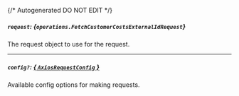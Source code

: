 {/* Autogenerated DO NOT EDIT  */}

##### `request`: *{`operations.FetchCustomerCostsExternalIdRequest`}*
The request object to use for the request.
<Collapsible openLabel={Labels.showProperties} closeLabel={Labels.hideProperties}>
    <FetchCustomerCostsExternalIdRequest/>
</Collapsible>

---
##### `config?`: [*{ `AxiosRequestConfig` }*](https://axios-http.com/docs/req_config)
Available config options for making requests.


